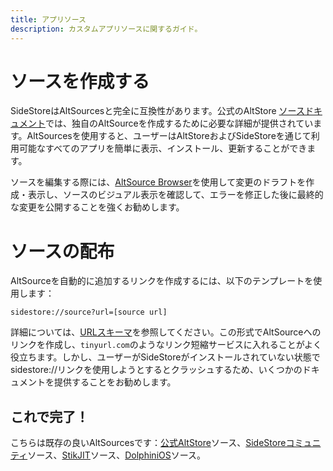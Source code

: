 ```yaml
---
title: アプリソース
description: カスタムアプリソースに関するガイド。
---
```


# ソースを作成する

SideStoreはAltSourcesと完全に互換性があります。公式のAltStore [ソースドキュメント](https://faq.altstore.io/developers/make-a-source)では、独自のAltSourceを作成するために必要な詳細が提供されています。AltSourcesを使用すると、ユーザーはAltStoreおよびSideStoreを通じて利用可能なすべてのアプリを簡単に表示、インストール、更新することができます。

ソースを編集する際には、[AltSource Browser](https://altsource.by.lao.sb/browse)を使用して変更のドラフトを作成・表示し、ソースのビジュアル表示を確認して、エラーを修正した後に最終的な変更を公開することを強くお勧めします。

# ソースの配布

AltSourceを自動的に追加するリンクを作成するには、以下のテンプレートを使用します：
```
sidestore://source?url=[source url]
```
詳細については、[URLスキーマ](/docs/advanced/url-schema)を参照してください。この形式でAltSourceへのリンクを作成し、```tinyurl.com```のようなリンク短縮サービスに入れることがよく役立ちます。しかし、ユーザーがSideStoreがインストールされていない状態でsidestore://リンクを使用しようとするとクラッシュするため、いくつかのドキュメントを提供することをお勧めします。

## これで完了！

こちらは既存の良いAltSourcesです：[公式AltStore](https://apps.altstore.io)ソース、[SideStoreコミュニティ](https://github.com/SideStore/Community-Source)ソース、[StikJIT](https://raw.githubusercontent.com/StephenDev0/StikJIT/refs/heads/main/repo.json)ソース、[DolphiniOS](https://altstore.oatmealdome.me)ソース。
